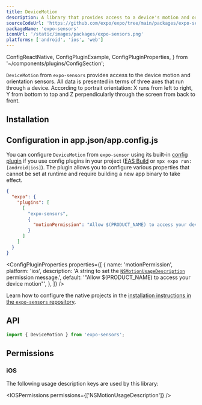 ```yaml
---
title: DeviceMotion
description: A library that provides access to a device's motion and orientation sensors.
sourceCodeUrl: 'https://github.com/expo/expo/tree/main/packages/expo-sensors'
packageName: 'expo-sensors'
iconUrl: '/static/images/packages/expo-sensors.png'
platforms: ['android', 'ios', 'web']
---
```


  ConfigReactNative,
  ConfigPluginExample,
  ConfigPluginProperties,
} from '~/components/plugins/ConfigSection';

`DeviceMotion` from `expo-sensors` provides access to the device motion and orientation sensors. All data is presented in terms of three axes that run through a device. According to portrait orientation: X runs from left to right, Y from bottom to top and Z perpendicularly through the screen from back to front.

## Installation

<APIInstallSection />

## Configuration in app.json/app.config.js

You can configure `DeviceMotion` from `expo-sensor` using its built-in [config plugin](/config-plugins/introduction/) if you use config plugins in your project ([EAS Build](/build/introduction) or `npx expo run:[android|ios]`). The plugin allows you to configure various properties that cannot be set at runtime and require building a new app binary to take effect.

<ConfigPluginExample>

```json app.json
{
  "expo": {
    "plugins": [
      [
        "expo-sensors",
        {
          "motionPermission": "Allow $(PRODUCT_NAME) to access your device motion."
        }
      ]
    ]
  }
}
```

</ConfigPluginExample>

<ConfigPluginProperties
  properties={[
    {
      name: 'motionPermission',
      platform: 'ios',
      description: 'A string to set the [`NSMotionUsageDescription`](#ios) permission message.',
      default: '"Allow $(PRODUCT_NAME) to access your device motion"',
    },
  ]}
/>

<ConfigReactNative>

Learn how to configure the native projects in the [installation instructions in the `expo-sensors` repository](https://github.com/expo/expo/tree/main/packages/expo-sensors#installation-in-bare-react-native-projects).

</ConfigReactNative>

## API

```js
import { DeviceMotion } from 'expo-sensors';
```

<APISection packageName="expo-device-motion" />

## Permissions

### iOS

The following usage description keys are used by this library:

<IOSPermissions permissions={['NSMotionUsageDescription']} />
